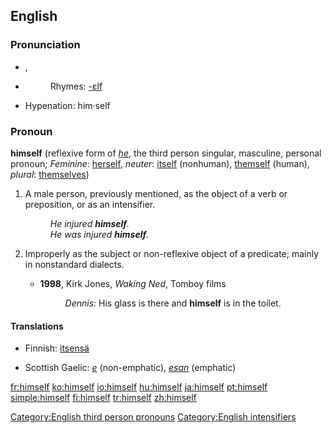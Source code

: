 ==English==

{{rank|being|day|through|116|himself|go|how|long}}

===Pronunciation===
{{English reflexive pronouns}}
*{{IPA|/hɪmˈsɛlf/}}, {{SAMPA|/hIm"sElf/}}
*{{audio|en-us-himself.ogg|Audio (US)}}
*:Rhymes: [[Rhymes:English:-ɛlf|-ɛlf]]
*Hypenation: him&middot;self

===Pronoun===
'''himself''' (reflexive form of ''[[he]]'', the third person singular, masculine, personal pronoun; ''Feminine'': [[herself]], ''neuter'': [[itself]] (nonhuman), [[themself]] (human), ''plural'': [[themselves]])

# A male person, previously mentioned, as the object of a verb or preposition, or as an intensifier.
#:''He injured '''himself'''.''
#:''He was injured '''himself'''.''
# {{context|nonstandard}} Improperly as the subject or non-reflexive object of a predicate; mainly in nonstandard dialects.
#*'''1998''', Kirk Jones, ''Waking Ned'', Tomboy films
#*:''Dennis:'' His glass is there and '''himself''' is in the toilet.

====Translations====
{{trans-top|male person}}
*Finnish: [[itsensä]]
{{trans-mid}}
*Scottish Gaelic: ''[[e]]'' (non-emphatic), ''[[esan]]'' (emphatic)
{{trans-bottom}}

[[Category:English third person pronouns]]
[[Category:English intensifiers]]

[[fr:himself]]
[[ko:himself]]
[[io:himself]]
[[hu:himself]]
[[ja:himself]]
[[pt:himself]]
[[simple:himself]]
[[fi:himself]]
[[tr:himself]]
[[zh:himself]]
